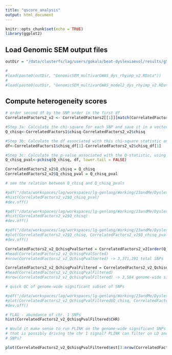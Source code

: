 ```yaml
---
title: "qscore_analysis"
output: html_document
---
```


```r
knitr::opts_chunk$set(echo = TRUE)
library(ggplot2)
```

## Load Genomic SEM output files

```r

outDir = "/data/clusterfs/lag/users/gokala/beat-dyslexiaevol/results/gSEM/"

#
#load(paste0(outDir, "GenomicSEM_multivarGWAS_dys_rhyimp_v2.RData"))
#
#load(paste0(outDir, "GenomicSEM_multivarGWAS_model2_dys_rhyimp_v2.RData"))

```

## Compute heterogeneity scores

```r
# order second df by the SNP order in the first df
CorrelatedFactors2_v2 <- CorrelatedFactors2[[1]][match(CorrelatedFactors1$SNP, CorrelatedFactors2[[1]]$SNP),]

#Step 3a: Calculate the chi-square for each SNP and save it in a vector called Q_chisq
Q_chisq<-CorrelatedFactors1$chisq-CorrelatedFactors2_v2$chisq

#Step 3b: Calculate the df associated with this chi-square statistic and name it df. Note that only the first run #is used to calculate df, as the degrees of freedom will be the same for every SNP. 
df<-CorrelatedFactors1$chisq_df[1]-CorrelatedFactors2_v2$chisq_df[1]

#Step 3c: Calculate the p-value associated with the Q-statistic, using the relevant degrees of freedom calculated #in Step 3b. This saves the p-values in a vector called Q_chisq_pval, and can easily be appended to either #CorrelatedFactors[[1]] or CorrelatedFactors[[2]] (i.e., using cbind). 
Q_chisq_pval<-pchisq(Q_chisq, df, lower.tail = FALSE)

CorrelatedFactors2_v2$Q_chisq = Q_chisq
CorrelatedFactors2_v2$Q_chisq_pval = Q_chisq_pval
```

```r
# see the relation between Q_chisq and Q_chisq_pvals

#pdf("/data/workspaces/lag/workspaces/lg-genlang/Working/23andMe/Dyslexia2/Evolution/dys_rhy_pleiotropy/results/gSEM/q_chisq_pval.pdf")
#hist(CorrelatedFactors2_v2$Q_chisq_pval)
#dev.off()

#pdf("/data/workspaces/lag/workspaces/lg-genlang/Working/23andMe/Dyslexia2/Evolution/dys_rhy_pleiotropy/results/gSEM/q_chisq.pdf")
#hist(CorrelatedFactors2_v2$Q_chisq)
#dev.off()

#pdf("/data/workspaces/lag/workspaces/lg-genlang/Working/23andMe/Dyslexia2/Evolution/dys_rhy_pleiotropy/results/gSEM/q_chisq_VS_q_chisq_pval.pdf")
#plot(CorrelatedFactors2_v2$Q_chisq, CorrelatedFactors2_v2$Q_chisq_pval)
#dev.off()


```

```r

CorrelatedFactors2_v2_QchisqPvalSorted = CorrelatedFactors2_v2[order(Q_chisq_pval),]
#head(CorrelatedFactors2_v2_QchisqPvalSorted)
#nrow(CorrelatedFactors2_v2_QchisqPvalSorted) -> 3,371,291 total SNPs

CorrelatedFactors2_v2_QchisqPvalFiltered = CorrelatedFactors2_v2_QchisqPvalSorted[CorrelatedFactors2_v2_QchisqPvalSorted$Q_chisq_pval<0.00000005,]
#head(CorrelatedFactors2_v2_QchisqPvalFiltered)
#nrow(CorrelatedFactors2_v2_QchisqPvalFiltered) -> 3,584 genome-wide significant SNPs

# quick QC of genome-wide significant subset of SNPs

#pdf("/data/workspaces/lag/workspaces/lg-genlang/Working/23andMe/Dyslexia2/Evolution/dys_rhy_pleiotropy/results/gSEM/q_chisq_VS_q_chisq_pval_genomewideSigSNPs.pdf")
#plot(CorrelatedFactors2_v2_QchisqPvalFiltered$Q_chisq, CorrelatedFactors2_v2_QchisqPvalFiltered$Q_chisq_pval)
#dev.off()

# FLAG - abundance of chr. 1 SNPs
hist(CorrelatedFactors2_v2_QchisqPvalFiltered$CHR)

# Would it make sense to run PLINK on the genome-wide significant SNPs subsets to account for LD
# that is possibly driving the chr 1 signal? PLINK can filter on LD and give independent significant
# SNPs?

plot(CorrelatedFactors2_v2_QchisqPvalFiltered$est[3:nrow(CorrelatedFactors2_v2_QchisqPvalFiltered)], CorrelatedFactors2_v2_QchisqPvalFiltered$Q_chisq_pval[3:nrow(CorrelatedFactors2_v2_QchisqPvalFiltered)])

```

